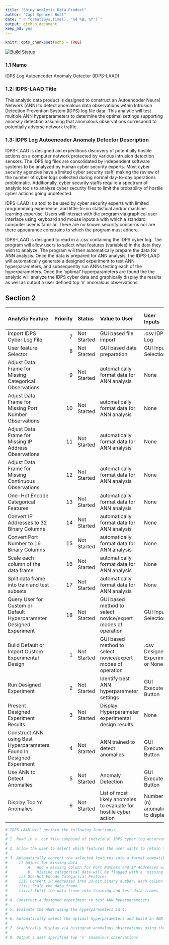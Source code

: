 ```yaml
---
title: "Shiny Analytic Data Product"
author: "Capt Spencer Butt"
date: "`r format(Sys.time(), '%d %B, %Y')`"
output: github_document
keep_md: yes
---
```


```r
knitr::opts_chunk$set(echo = TRUE)
```

[![Build Status](https://travis-ci.org/hadley/devtools.svg?branch=master)](https://travis-ci.org/SpencerButt/IDPS-LAAD)

### 1.1 Name
IDPS Log Autoencoder Anomaly Detector (IDPS-LAAD)

### 1.2: IDPS-LAAD Title

This analytic data product is designed to construct an Autoencoder Neural Network (ANN) to detect anomalous data observations within Intrusion Detection Prevention System (IDPS) log file data. This analytic will test multiple ANN hyperparameters to determine the optimal settings supporting anomaly detection assuming that anomalous observations correspond to potentially adverse network traffic. 

### 1.3: IDPS Log Autoencoder Anomaly Detector Description

IDPS-LAAD is designed aid expeditious discovery of potentially hostile actions on a computer network protected by various intrusion detection sensors. The IDPS log files are consolidated by independent software systems to be analyzed by human cyber security experts. Most cyber security agencies have a limited cyber security staff, making the review of the number of cyber logs collected during normal day-to-day operations problematic. Additionally, cyber security staffs require a spectrum of analytic tools to analyze cyber security files to limit the probability of hostile cyber actions going undetected.

IDPS-LAAD is a tool to be used by cyber security experts with limited programming experience, and little-to-no statistical and/or machine learning expertise. Users will interact with the program via graphical user interface using keyboard and mouse inputs a with which a standard computer user is familiar. There are no known security concerns nor are there appearance constrains to which the program must adhere. 

IDPS-LAAD is designed to read in a .csv containing the IDPS cyber log. The program will allow users to select what features (variables) in the data they wish to analyze. The program will then automatically prepare the data for ANN analysis. Once the data is prepared for ANN analysis, the IDPS-LAAD will automatically generate a designed experiment to test ANN hyperparameters, and subsequently run ANNs testing each of the hyperparameters. Once the 'optimal' hyperparameters are found the the analytic will analyze the IDPS cyber data and graphically display the results as well as output a user defined top 'n' anomalous observations. 

## Section 2

| Analytic Feature                                                      | Priority | Status      | Value to User                                                     | User Inputs                      | Outputs                | Purpose of Output    | Sufficient Time to Deadline? | Required in Version? |  
|:----------------------------------------------------------------------|---------:|:------------|:------------------------------------------------------------------|:---------------------------------|:-----------------------|:---------------------|:-----------------------------|:---------------------| 
| Import IDPS Cyber Log File                                            | 7        | Not Started | GUI based file import                                             | .csv IDPS Log                    | data frame             | Information to User  | No                           | No                   | 
| User feature Selector                                                 | 8        | Not Started | GUI based data preparation                                        | GUI Input Selection              | data frame             | Information to User  | No                           | No                   | 
| Adjust Data Frame for Missing Categorical Observations                | 9        | Not Started | automatically format data for ANN analysis                        | None                             | data frame             | Internal to Analytic | No                           | No                   | 
| Adjust Data Frame for Missing Port Number Observations                | 10       | Not Started | automatically format data for ANN analysis                        | None                             | data frame             | Internal to Analytic | No                           | No                   | 
| Adjust Data Frame  for Missing IP Address Observations                | 11       | Not Started | automatically format data for ANN analysis                        | None                             | data frame             | Internal to Analytic | No                           | No                   | 
| Adjust Data Frame  for Missing Continuous Observations                | 12       | Not Started | automatically format data for ANN analysis                        | None                             | data frame             | Internal to Analytic | No                           | No                   | 
| One-Hot Encode Categorical Features                                   | 13       | Not Started | automatically format data for ANN analysis                        | None                             | data frame             | Internal to Analytic | No                           | No                   | 
| Convert IP Addresses to 32 Binary Columns                             | 14       | Not Started | automatically format data for ANN analysis                        | None                             | data frame             | Internal to Analytic | No                           | No                   | 
| Convert Port Number to 16 Binary Columns                              | 15       | Not Started | automatically format data for ANN analysis                        | None                             | data frame             | Internal to Analytic | No                           | No                   | 
| Scale each column of the data frame                                   | 16       | Not Started | automatically format data for ANN analysis                        | None                             | data frame             | Internal to Analytic | No                           | No                   | 
| Split data frame into train and test subsets                          | 17       | Not Started | automatically format data for ANN analysis                        | None                             | data frame             | Internal to Analytic | No                           | No                   | 
| Query User for Custom or Default Hyperparameter Designed Experiment   | 18       | Not Started | GUI based method to select novice/expert modes of operation       | GUI Input Selection              | None                   | Internal to Analytic | No                           | No                   | 
| Build Default or Import Custom Experimental Design                    | 1        | Not Started | GUI based method to select novice/expert modes of operation       | .csv Designed Experiment or None | DOE data frame         | Internal to Analytic | Yes                          | Yes (Default Only)   | 
| Run Designed Experiment                                               | 2        | Not Started | Identify best ANN hyperparameter settings                         | GUI Execute Button               | Status Bar             | Information to User  | Yes                          | Yes                  | 
| Present Designed Experiment Results                                   | 3        | Not Started | Display Hyperparameter experimental design results                | None                             | Test Design Results    | Information to User  | Yes                          | Yes                  | 
| Construct ANN using Best Hyperparameters Found In Designed Experiment | 4        | Not Started | ANN trained to detect anomalies                                   | GUI Execute Button               | Status Bar             | Information to User  | Yes                          | Yes                  | 
| Use ANN to Detect Anomalies                                           | 5        | Not Started | Anomaly Detection                                                 | GUI Execute Button               | Histogram of Anomalies | Identify Anomalies   | Yes                          | Yes                  | 
| Display Top 'n' Anomalies                                             | 6        | Not Started | List of most likely anomales to evaluate for hostile cyber action | Number (n) anomalies to display  | List/Table             | Identify Anomalies   | Yes                          | Yes                  | 



```r
# IDPS-LAAD will perform the following functions:
# 
# 1. Read in a .csv file composed of individual IDPS cyber log observations described by features
# 
# 2. Allow the user to select which features the user wants to retain for analysis
# 
# 3. Automatically convert the selected features into a format compatible with Autoencoder Neural Networks
#     i) Adjust for missing data
#         A.  Add a missing column for Port Numbers and IP Addresses with a value of '1' where that data is missing
#         B.  Missing categorical data will be flagged with a 'missing' label
#     ii) One-Hot Encode Categorical Features
#     iii) Convert IP Addresses into 32-bit binary number, each column containing one bit
#     iiii) Scale the data frame
#     iiiii) Split the data frame into training and test data frames
# 
# 4. Construct a designed experiment to test ANN hyperparameters
# 
# 5. Evaluate the ANNs using the hyperparameters in 4.
# 
# 6. Automatically select the optimal hyperparameters and build an ANN using those hyperparameters
# 
# 7. Graphically display via histogram anomalous observations using the ANN built in 6. 
# 
# 8. Output a user specified top 'n' anomalous observations
```

